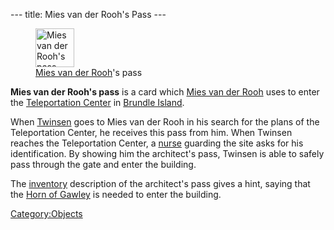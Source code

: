 ---
title: Mies van der Rooh's Pass
---

[[Image:Architects_pass.png|right|62px|frame|[[Mies van der Rooh]]'s pass]]

'''Mies van der Rooh's pass''' is a card which [[Mies van der Rooh]] uses to enter the [[Teleportation Center]] in [[Brundle Island]].

When [[Twinsen]] goes to Mies van der Rooh in his search for the plans of the Teleportation Center, he receives this pass from him. When Twinsen reaches the Teleportation Center, a [[nurse]] guarding the site asks for his identification. By showing him the architect's pass, Twinsen is able to safely pass through the gate and enter the building.

The [[inventory]] description of the architect's pass gives a hint, saying that the [[Horn of Gawley]] is needed to enter the building.

[[Category:Objects]]
